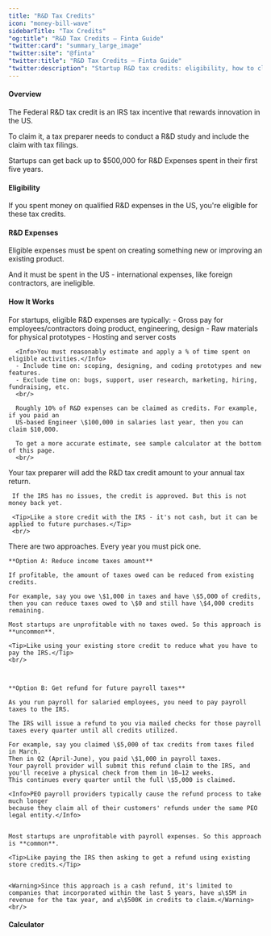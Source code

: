 ```yaml
---
title: "R&D Tax Credits"
icon: "money-bill-wave"
sidebarTitle: "Tax Credits"
"og:title": "R&D Tax Credits – Finta Guide"
"twitter:card": "summary_large_image"
"twitter:site": "@finta"
"twitter:title": "R&D Tax Credits – Finta Guide"
"twitter:description": "Startup R&D tax credits: eligibility, how to claim, and how refunds work."
---
```


#### Overview
The Federal R&D tax credit is an IRS tax incentive that rewards innovation in the US.

To claim it, a tax preparer needs to conduct a R&D study and include the claim with tax filings.

<Tip>Startups can get back up to $500,000 for R&D Expenses spent in their first five years.</Tip>

#### Eligibility
If you spent money on qualified R&D expenses in the US, you're eligible for these tax credits.

#### R&D Expenses
Eligible expenses must be spent on creating something new or improving an existing product.

And it must be spent in the US - international expenses, like foreign contractors, are ineligible.

#### How It Works
<Steps>
  <Step title="Step 1: Determine credit amount">
      For startups, eligible R&D expenses are typically:
      - Gross pay for employees/contractors doing product, engineering, design
      - Raw materials for physical prototypes
      - Hosting and server costs

      <Info>You must reasonably estimate and apply a % of time spent on eligible activities.</Info>
      - Include time on: scoping, designing, and coding prototypes and new features.
      - Exclude time on: bugs, support, user research, marketing, hiring, fundraising, etc.
      <br/>

      Roughly 10% of R&D expenses can be claimed as credits. For example, if you paid an
      US-based Engineer \$100,000 in salaries last year, then you can claim $10,000. 

      To get a more accurate estimate, see sample calculator at the bottom of this page.
      <br/>


  </Step>
  <Step title="Step 2: Claim the credit">
     Your tax preparer will add the R&D tax credit amount to your annual tax return.
     
     If the IRS has no issues, the credit is approved. But this is not money back yet.

     <Tip>Like a store credit with the IRS - it's not cash, but it can be applied to future purchases.</Tip>
     <br/>
  </Step>


  <Step title="Step 3: Get the money">
    There are two approaches. Every year you must pick one.


    **Option A: Reduce income taxes amount**
    
    If profitable, the amount of taxes owed can be reduced from existing credits.

    For example, say you owe \$1,000 in taxes and have \$5,000 of credits, then you can reduce taxes owed to \$0 and still have \$4,000 credits remaining.

    Most startups are unprofitable with no taxes owed. So this approach is **uncommon**.

    <Tip>Like using your existing store credit to reduce what you have to pay the IRS.</Tip>
    <br/>



    **Option B: Get refund for future payroll taxes**

    As you run payroll for salaried employees, you need to pay payroll taxes to the IRS. 
    
    The IRS will issue a refund to you via mailed checks for those payroll taxes every quarter until all credits utilized.

    For example, say you claimed \$5,000 of tax credits from taxes filed in March.
    Then in Q2 (April-June), you paid \$1,000 in payroll taxes.
    Your payroll provider will submit this refund claim to the IRS, and you'll receive a physical check from them in 10–12 weeks.
    This continues every quarter until the full \$5,000 is claimed.

    <Info>PEO payroll providers typically cause the refund process to take much longer
    because they claim all of their customers' refunds under the same PEO legal entity.</Info>


    Most startups are unprofitable with payroll expenses. So this approach is **common**.

    <Tip>Like paying the IRS then asking to get a refund using existing store credits.</Tip>
    
    
    <Warning>Since this approach is a cash refund, it's limited to companies that incorporated within the last 5 years, have ≤\$5M in revenue for the tax year, and ≤\$500K in credits to claim.</Warning>
    <br/>
  </Step>
</Steps>


#### Calculator